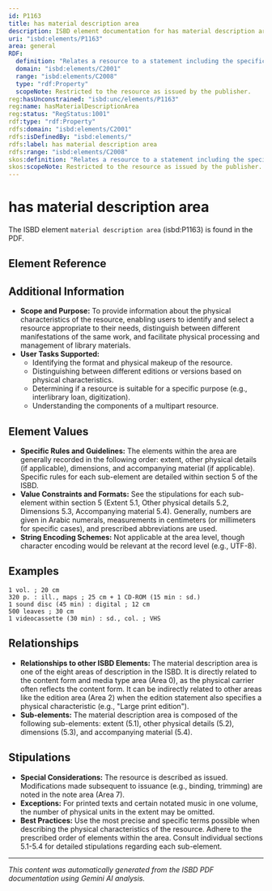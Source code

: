 ```yaml
---
id: P1163
title: has material description area
description: ISBD element documentation for has material description area
uri: "isbd:elements/P1163"
area: general
RDF:
  definition: "Relates a resource to a statement including the specific material designation and extent, other physical details, the dimensions, and the accompanying material statement."
  domain: "isbd:elements/C2001"
  range: "isbd:elements/C2008"
  type: "rdf:Property"
  scopeNote: Restricted to the resource as issued by the publisher.
reg:hasUnconstrained: "isbd:unc/elements/P1163"
reg:name: hasMaterialDescriptionArea
reg:status: "RegStatus:1001"
rdf:type: "rdf:Property"
rdfs:domain: "isbd:elements/C2001"
rdfs:isDefinedBy: "isbd:elements/"
rdfs:label: has material description area
rdfs:range: "isbd:elements/C2008"
skos:definition: "Relates a resource to a statement including the specific material designation and extent, other physical details, the dimensions, and the accompanying material statement."
skos:scopeNote: Restricted to the resource as issued by the publisher.
---
```

# has material description area

The ISBD element `material description area` (isbd:P1163) is found in the PDF.

## Element Reference


<ElementReference frontMatter={frontMatter} />

## Additional Information

- **Scope and Purpose:** To provide information about the physical characteristics of the resource, enabling users to identify and select a resource appropriate to their needs,  distinguish between different manifestations of the same work, and facilitate physical processing and management of library materials.
- **User Tasks Supported:**
    - Identifying the format and physical makeup of the resource.
    - Distinguishing between different editions or versions based on physical characteristics.
    - Determining if a resource is suitable for a specific purpose (e.g., interlibrary loan, digitization).
    - Understanding the components of a multipart resource.


## Element Values

- **Specific Rules and Guidelines:** The elements within the area are generally recorded in the following order:  extent, other physical details (if applicable), dimensions, and accompanying material (if applicable).  Specific rules for each sub-element are detailed within section 5 of the ISBD.
- **Value Constraints and Formats:**  See the stipulations for each sub-element within section 5 (Extent 5.1, Other physical details 5.2, Dimensions 5.3, Accompanying material 5.4).  Generally, numbers are given in Arabic numerals, measurements in centimeters (or millimeters for specific cases), and prescribed abbreviations are used.
- **String Encoding Schemes:** Not applicable at the area level, though character encoding would be relevant at the record level (e.g., UTF-8).

## Examples

```
1 vol. ; 20 cm
320 p. : ill., maps ; 25 cm + 1 CD-ROM (15 min : sd.)
1 sound disc (45 min) : digital ; 12 cm
500 leaves ; 30 cm
1 videocassette (30 min) : sd., col. ; VHS
```

## Relationships

- **Relationships to other ISBD Elements:**  The material description area is one of the eight areas of description in the ISBD. It is directly related to the content form and media type area (Area 0), as the physical carrier often reflects the content form. It can be indirectly related to other areas like the edition area (Area 2) when the edition statement also specifies a physical characteristic (e.g., "Large print edition").
- **Sub-elements:**  The material description area is composed of the following sub-elements: extent (5.1), other physical details (5.2), dimensions (5.3), and accompanying material (5.4).


## Stipulations

- **Special Considerations:**  The resource is described as issued. Modifications made subsequent to issuance (e.g., binding, trimming) are noted in the note area (Area 7).
- **Exceptions:** For printed texts and certain notated music in one volume, the number of physical units in the extent may be omitted.
- **Best Practices:** Use the most precise and specific terms possible when describing the physical characteristics of the resource.  Adhere to the prescribed order of elements within the area. Consult individual sections 5.1-5.4 for detailed stipulations regarding each sub-element.


---

*This content was automatically generated from the ISBD PDF documentation using Gemini AI analysis.*
